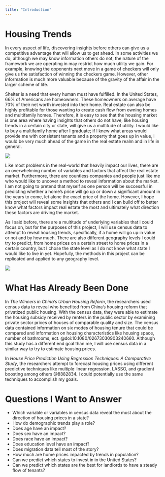 ```yaml
---
title: "Introduction"
---
```


# Housing Trends
In every aspect of life, discovering insights before others can give us a competitive advantage that will allow us to get ahead. In some activities we do, although we may know information others do not, the nature of the framework we are operating in may restrict how much utility we gain. For example, knowing the opponents next move in a game of checkers will only give us the satisfaction of winning the checkers game. However, other information is much more valuable because of the gravity of the affair in the larger scheme of life.

Shelter is a need that every human must have fulfilled. In the United States, 66% of Americans are homeowners. These homeowners on average have 70% of their net worth invested into their home. Real estate can also be highly profitable for those wanting to create cash flow from owning homes and multifamily homes. Therefore, it is easy to see that the housing market is one area where having insights that others do not have, like housing trends in a certain city or state, will give us a multitude of utility. I would like to buy a multifamily home after I graduate; if I knew what areas would provide me with consistent tenants and a property that goes up in value, I would be very much ahead of the game in the real estate realm and in life in general.

![](./images/House.jpg)

Like most problems in the real-world that heavily impact our lives, there are an overwhelming number of variables and factors that affect the real estate market. Furthermore, there are countless companies and people just like me who would like to uncover a method to reveal information about the market. I am not going to pretend that myself as one person will be successful in predicting whether a home’s price will go up or down a significant amount in the years to come, let alone the exact price of the home. However, I hope this project will reveal some insights that others and I can build off to better know what factors impact real estate the most and ultimately what direction these factors are driving the market.

As I said before, there are a multitude of underlying variables that I could focus on, but for the purposes of this project, I will use census data to attempt to reveal housing trends, specifically, if a home will go up in value or not and by how much. There are also different geography levels I could try to predict, from home prices on a certain street to home prices in a certain country, but I chose the state level as I do not know what state I would like to live in yet. Hopefully, the methods in this project can be replicated and applied to any geography level.

![](./images/census.jpg)

# What Has Already Been Done

In *The Winners in China’s Urban Housing Reform*, the researchers used census data to reveal who benefited from China's housing reform that privatized public housing. With the census data, they were able to estimate the housing subsidy received by renters in the public sector by examining private sector prices of houses of comparable quality and size. The census data contained information on six modes of housing tenure that could be compared and information on housing characteristics like housing space, number of bathrooms, ect. @doi:10.1080/02673030903240660. Although this study has a different end goal than me, I will use census data in a similar way to try to estimate housing prices.

In *House Price Prediction Using Regression Techniques: A Comparative Study*, the researchers attempt to forecast housing prices using different predictive techniques like multiple linear regression, LASSO, and gradient boosting among others @8882834. I could potentially use the same techniques to accomplish my goals.

# Questions I Want to Answer

* Which variable or variables in census data reveal the most about the direction of housing prices in a state?
* How do demographic trends play a role?
* Does age have an impact?
* Does sex have an impact?
* Does race have an impact?
* Does education level have an impact?
* Does migration data tell most of the story?
* How much are home prices impacted by trends in population?
* Can we predict which states to invest in in the United States?
* Can we predict which states are the best for landlords to have a steady flow of tenants?
